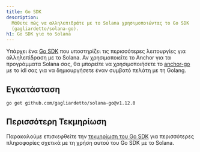 ```yaml
---
title: Go SDK
description:
  Μάθετε πώς να αλληλεπιδράτε με το Solana χρησιμοποιώντας το Go SDK
  (gagliardetto/solana-go).
h1: Go SDK για το Solana
---
```


Υπάρχει ένα [Go SDK](https://github.com/gagliardetto/solana-go) που υποστηρίζει
τις περισσότερες λειτουργίες για αλληλεπίδραση με το Solana. Αν χρησιμοποιείτε
το Anchor για τα προγράμματα Solana σας, θα μπορείτε να χρησιμοποιήσετε το
[anchor-go](https://github.com/gagliardetto/anchor-go) με το idl σας για να
δημιουργήσετε έναν συμβατό πελάτη με τη Golang.

## Εγκατάσταση

```bash title="Terminal"
go get github.com/gagliardetto/solana-go@v1.12.0
```

## Περισσότερη Τεκμηρίωση

Παρακαλούμε επισκεφθείτε την
[τεκμηρίωση του Go SDK](https://github.com/gagliardetto/solana-go?tab=readme-ov-file#installation)
για περισσότερες πληροφορίες σχετικά με τη χρήση αυτού του Go SDK με το Solana.
